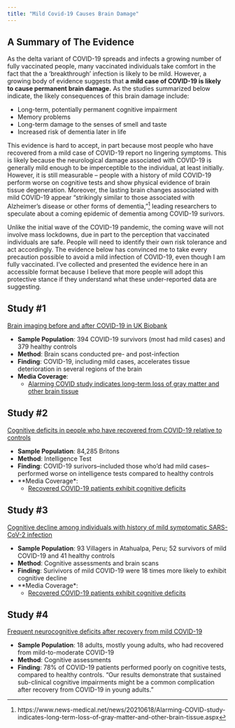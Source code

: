 ```yaml
---
title: "Mild Covid-19 Causes Brain Damage"
---
```



## A Summary of The Evidence

As the delta variant of COVID-19 spreads and infects a growing number of fully vaccinated people, many vaccinated individuals take comfort in the fact that the a 'breakthrough' infection is likely to be mild. However, a growing body of evidence suggests that **a mild case of COVID-19 is likely to cause permanent brain damage.** As the studies summarized below indicate, the likely consequences of this brain damage include:

* Long-term, potentially permanent cognitive impairment
* Memory problems
* Long-term damage to the senses of smell and taste
* Increased risk of dementia later in life

This evidence is hard to accept, in part because most people who have recovered from a mild case of COVID-19 report no lingering symptoms. This is likely because the neurological damage associated with COVID-19 is generally mild enough to be imperceptible to the individual, at least initially. However, it is still measurable -- people with a history of mild COVID-19 perform worse on cognitive tests and show physical evidence of brain tissue degeneration. Moreover, the lasting brain changes associated with mild COVID-19 appear "strikingly similar to those associated with Alzheimer’s disease or other forms of dementia,"^[https://www.news-medical.net/news/20210618/Alarming-COVID-study-indicates-long-term-loss-of-gray-matter-and-other-brain-tissue.aspx] leading researchers to speculate about a coming epidemic of dementia among COVID-19 surivors.

Unlike the initial wave of the COVID-19 pandemic, the coming wave will not involve mass lockdowns, due in part to the perception that vaccinated individuals are safe. People will need to identify their own risk tolerance and act accordingly. The evidence below has convinced me to take every precaution possible to avoid a mild infection of COVID-19, even though I am fully vaccinated. I've collected and presented the evidence here in an accessible format because I believe that more people will adopt this protective stance if they understand what these under-reported data are suggesting.

## Study #1

[Brain imaging before and after COVID-19 in UK Biobank](https://www.medrxiv.org/content/10.1101/2021.06.11.21258690v1)

* **Sample Population**: 394 COVID-19 survivors (most had mild cases) and 379 healthy controls
* **Method**: Brain scans conducted pre- and post-infection
* **Finding**: COVID-19, including mild cases, accelerates tissue deterioration in several regions of the brain
* **Media Coverage**:
    + [Alarming COVID study indicates long-term loss of gray matter and other brain   tissue](https://www.news-medical.net/news/20210618/Alarming-COVID-study-indicates-long-term-loss-of-gray-matter-and-other-brain-tissue.aspx)


## Study #2

[Cognitive deficits in people who have recovered from COVID-19 relative to controls](https://www.medrxiv.org/content/10.1101/2020.10.20.20215863v1)

* **Sample Population**: 84,285 Britons
* **Method**: Intelligence Test
* **Finding**: COVID-19 surivors--included those who'd had mild cases--performed worse on intelligence tests compared to healthy controls
* **Media Coverage*:
    + [Recovered COVID-19 patients exhibit cognitive deficits](https://www.news-medical.net/news/20201022/Recovered-COVID-19-patients-exhibit-cognitive-deficits.aspx)
    
## Study #3

[Cognitive decline among individuals with history of mild symptomatic SARS-CoV-2 infection](https://onlinelibrary.wiley.com/doi/full/10.1111/ene.14775)

* **Sample Population**: 93 Villagers in Atahualpa, Peru; 52 survivors of mild COVID-19 and 41 healthy controls
* **Method**: Cognitive assessments and brain scans
* **Finding**: Surivivors of mild COVID-19 were 18 times more likely to exhibit cognitive decline
* **Media Coverage*:
    + [Recovered COVID-19 patients exhibit cognitive deficits](https://www.news-medical.net/news/20201022/Recovered-COVID-19-patients-exhibit-cognitive-deficits.aspx)

## Study #4

[Frequent neurocognitive deficits after recovery from mild COVID-19](https://academic.oup.com/braincomms/article/2/2/fcaa205/5998660)

* **Sample Population**: 18 adults, mostly young adults, who had recovered from mild-to-moderate COVID-19
* **Method**: Cognitive assessments
* **Finding**: 78% of COVID-19 patients performed poorly on cognitive tests, compared to healthy controls. "Our results demonstrate that sustained sub-clinical cognitive impairments might be a common complication after recovery from COVID-19 in young adults."




